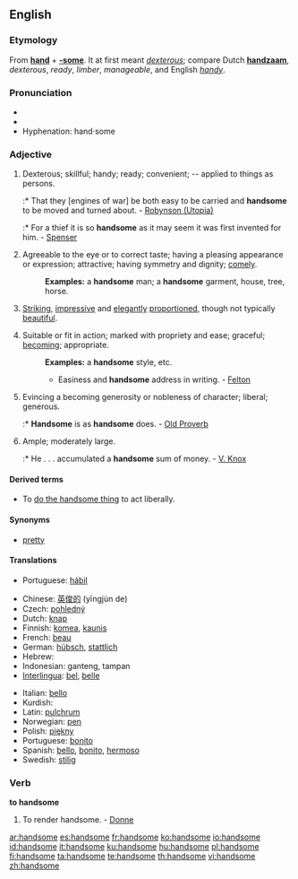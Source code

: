 ==English==

===Etymology===
From '''[[hand]]''' + '''[[-some]]'''. It at first meant ''[[dexterous]]''; compare Dutch '''[[handzaam]]''', ''dexterous'', ''ready'', ''limber'', ''manageable'', and English ''[[handy]]''.

===Pronunciation===
* {{IPA|/'hændsʌm/}}
* {{audio|en-us-handsome.ogg|Audio (US)}}
* Hyphenation: hand&middot;some

===Adjective===
{{en-adj|'''more handsome''' or '''[[handsomer]]'''|'''most handsome''' or '''[[handsomest]]'''}}

# {{obsolete}} Dexterous; skillful; handy; ready; convenient; -- applied to things as persons.
#:* That they [engines of war] be both easy to be carried and '''handsome''' to be moved and turned about. - [[Robynson (Utopia)]]
#:* For a thief it is so '''handsome''' as it may seem it was first invented for him. - [[Spenser]]
# {{context|of a man}} Agreeable to the eye or to correct taste; having a pleasing appearance or expression; attractive; having symmetry and dignity; [[comely]].
#: '''Examples:''' a '''handsome''' man; a '''handsome''' garment, house, tree, horse.
# {{context|of a woman}} [[Striking]], [[impressive]] and [[elegant]]ly [[proportion]]ed, though not typically [[beautiful]].
# Suitable or fit in action; marked with propriety and ease; graceful; [[becoming]]; appropriate.
#: '''Examples:'''  a '''handsome''' style, etc.
#:* Easiness and '''handsome''' address in writing. - [[Felton]]
# Evincing a becoming generosity or nobleness of character; liberal; generous.
#:* '''Handsome''' is as '''handsome''' does. - [[Old Proverb]]
# Ample; moderately large.
#:* He . . . accumulated a '''handsome''' sum of money. - [[V. Knox]]

====Derived terms====
* To [[do the handsome thing]] to act liberally.

====Synonyms====
* [[pretty]]

====Translations====
{{trans-top|dexterous; skillful}}
* Portuguese: [[hábil]]
{{trans-mid}}
{{trans-bottom}}

{{trans-top|of man: agreeable to the eye or to correct taste}}
* Chinese: [[英俊的]] (yīngjùn de)
* Czech: [[pohledný]] {{m}}
* Dutch: [[knap]]
* Finnish: [[komea]], [[kaunis]]
* French: [[beau]]
* German: [[hübsch]], [[stattlich]]
* Hebrew: {{he-translation|טוב מראה|tov mareh}}
* Indonesian: ganteng, tampan
* [[Interlingua]]: [[bel]], [[belle]]
{{trans-mid}}
* Italian: [[bello]]
* Kurdish: {{KUchar|[[قۆز]]}}
* Latin: [[pulchrum]]
* Norwegian: [[pen]]
* Polish: [[piękny]]
* Portuguese: [[bonito]]
* Spanish: [[bello]], [[bonito]], [[hermoso]]
* Swedish: [[stilig]]
{{trans-bottom}}

{{trans-top|marked with propriety and ease}}
{{trans-mid}}
{{trans-bottom}}

{{trans-top|generous}}
{{trans-mid}}
{{trans-bottom}}

{{trans-top|moderately large}}
{{trans-mid}}
{{trans-bottom}}

===Verb===
'''to handsome'''

# {{transitive|obsolete}}  To render handsome. - [[Donne]]

[[ar:handsome]]
[[es:handsome]]
[[fr:handsome]]
[[ko:handsome]]
[[io:handsome]]
[[id:handsome]]
[[it:handsome]]
[[ku:handsome]]
[[hu:handsome]]
[[pl:handsome]]
[[fi:handsome]]
[[ta:handsome]]
[[te:handsome]]
[[th:handsome]]
[[vi:handsome]]
[[zh:handsome]]